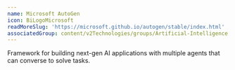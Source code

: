 ```yaml
---
name: Microsoft AutoGen
icon: BiLogoMicrosoft
readMoreSlug: 'https://microsoft.github.io/autogen/stable/index.html'
associatedGroup: content/v2Technologies/groups/Artificial-Intelligence.mdx
---
```


Framework for building next-gen AI applications with multiple agents that can converse to solve tasks.
